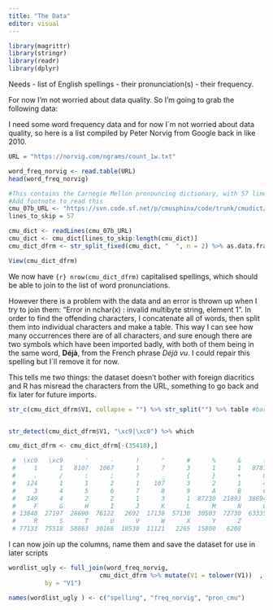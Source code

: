 ```yaml
---
title: "The Data"
editor: visual
---
```


```r
library(magrittr)
library(stringr)
library(readr)
library(dplyr)
```

Needs
- list of English spellings
- their pronunciation(s)
- their frequency. 

For now I'm not worried about data quality. So I'm going to grab the following data:


I need some word frequency data and for now I´m not worried about data quality, so here is a list compiled by Peter Norvig from Google back in like 2010. 
```r
URL = "https://norvig.com/ngrams/count_1w.txt"

word_freq_norvig <- read.table(URL) 
head(word_freq_norvig)
```

```r
#This contains the Carnegie Mellon pronouncing dictionary, with 57 lines of pre-amble
#Add footnote to read this
cmu_07b_URL <- "https://svn.code.sf.net/p/cmusphinx/code/trunk/cmudict/cmudict-0.7b"
lines_to_skip = 57

cmu_dict <- readLines(cmu_07b_URL)
cmu_dict <- cmu_dict[lines_to_skip:length(cmu_dict)]
cmu_dict_dfrm <- str_split_fixed(cmu_dict, "  ", n = 2) %>% as.data.frame # as_tibble

View(cmu_dict_dfrm)
```

We now have `{r} nrow(cmu_dict_dfrm)` capitalised spellings, which should be able to join to the list of word pronunciations. 

However there is a problem with the data and an error is thrown up when I try to join them:
"Error in nchar(x) : invalid multibyte string, element 1". 
In order to find the offending characters, I concatenate all of words, then split them into individual characters and make a table. This way I can see how many occurrences there are of all characters, and sure enough there are two symbols which have been imported badly, with both of them being in the same word, **Déjà**, from the French phrase *Déjà vu*. I could repair this spelling but I´ll remove it for now. 

This tells me two things: the dataset doesn't bother with foreign diacritics and R has misread the characters from the URL, something to go back and fix later for future imports. 
```r

str_c(cmu_dict_dfrm$V1, collapse = "") %>% str_split("") %>% table #barplot (horiz = T)


str_detect(cmu_dict_dfrm$V1, "\xc9|\xc0") %>% which

cmu_dict_dfrm <- cmu_dict_dfrm[-(35418),]

 #  \xc0   \xc9      '      -      !      "      #      %      &      (      )      ,
 #     1      1   8107   1067      1      7      3      1      1   8787   8790      1
 #     .      /      :      ;      ?      _      {      }      +      0      1      2
 #   124      1      1      2      1    107      3      2      1      4   8159    489
 #     3      4      5      6      7      8      9      A      B      C      D      E
 #   149      4      2      2      1      3      1  87230  21893  38694  34970 114284
 #     F      G      H      I      J      K      L      M      N      O      P      Q
 # 13840  27197  28690  76122   2692  17138  57130  30503  72730  63335  22488   1432
 #     R      S      T      U      V      W      X      Y      Z
 # 77133  75518  58863  30166  10530  11121   2265  15800   6208
```
I can now join up the columns, name them and save the dataset for use in later scripts

```r

wordlist_ugly <- full_join(word_freq_norvig,
                         cmu_dict_dfrm %>% mutate(V1 = tolower(V1))  , 
          by = "V1")

names(wordlist_ugly ) <- c("spelling", "freq_norvig", "pron_cmu")

```

